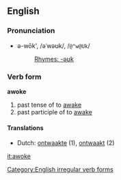 ==English==

===Pronunciation===
*ə-wōk', /əˈwəʊk/, /<tt>@"w@Uk</tt>/
*:[[Rhymes:English:-əʊk|Rhymes: -əʊk]]

=== Verb form ===
'''awoke''' 
# past tense of to [[awake]]
# past participle of to [[awake]]

==== Translations ====
*Dutch: [[ontwaakte]] (1), [[ontwaakt]] (2)

[[it:awoke]]

[[Category:English irregular verb forms]]